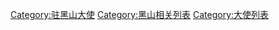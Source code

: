 [[Category:驻黑山大使|Category:驻黑山大使]]
[[Category:黑山相关列表|Category:黑山相关列表]]
[[Category:大使列表|Category:大使列表]]